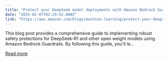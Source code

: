 ```yaml
---
title: "Protect your DeepSeek model deployments with Amazon Bedrock Guardrails"
date: "2025-02-07T02:29:52.000Z"
link: "https://aws.amazon.com/blogs/machine-learning/protect-your-deepseek-model-deployments-with-amazon-bedrock-guardrails/"
---
```


This blog post provides a comprehensive guide to implementing robust safety protections for DeepSeek-R1 and other open weight models using Amazon Bedrock Guardrails. By following this guide, you'll le...

[Read more](https://aws.amazon.com/blogs/machine-learning/protect-your-deepseek-model-deployments-with-amazon-bedrock-guardrails/)
